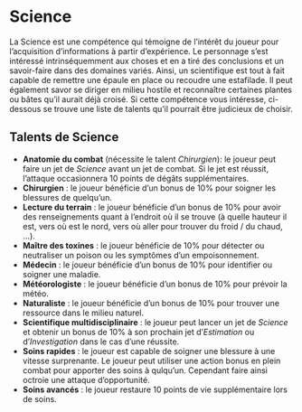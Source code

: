 # Science
La Science est une compétence qui témoigne de l'intérêt du joueur pour l'acquisition d'informations à partir d'expérience. Le personnage s'est intéressé intrinséquemment aux choses et en a tiré des conclusions et un savoir-faire dans des domaines variés. Ainsi, un scientifique est tout à fait capable de remettre une épaule en place ou recoudre une estafilade. Il peut également savor se diriger en milieu hostile et reconnaître certaines plantes ou bâtes qu'il aurait déjà croisé. Si cette compétence vous intéresse, ci-dessous se trouve une liste de talents qu'il pourrait être judicieux de choisir.

## Talents de Science

- **Anatomie du combat** (nécessite le talent *Chirurgien*): le joueur peut faire un jet de *Science* avant un jet de combat. Si le jet est réussit, l'attaque occasionnera 10 points de dégâts supplémentaires. 
- **Chirurgien** : le joueur bénéficie d'un bonus de 10% pour soigner les blessures de quelqu'un.
- **Lecture du terrain** : le joueur bénéficie d'un bonus de 10% pour avoir des renseignements quant à l'endroit où il se trouve (à quelle hauteur il est, vers où est le nord, vers où aller pour trouver du froid / du chaud, ...).
- **Maître des toxines** : le joueur bénéficie de 10% pour détecter ou neutraliser un poison ou les symptômes d'un empoisonnement.
- **Médecin** : le joueur bénéficie d'un bonus de 10% pour identifier ou soigner une maladie.
- **Météorologiste** : le joueur bénéficie d'un bonus de 10% pour prévoir la météo.
- **Naturaliste** : le joueur bénéficie d'un bonus de 10% pour trouver une ressource dans le milieu naturel.
- **Scientifique multidisciplinaire** : le joueur peut lancer un jet de *Science* et obtenir un bonus de 10% à son prochain jet d'*Estimation* ou d'*Investigation* dans le cas d'une réussite. 
- **Soins rapides** : le joueur est capable de soigner une blessure à une vitesse surprenante. Le joueur peut utiliser une action bonus en plein combat pour apporter des soins à qulqu'un. Cependant faire ainsi octroie une attaque d'opportunité.
- **Soins avancés** : le joueur restaure 10 points de vie supplémentaire lors de soins. 

